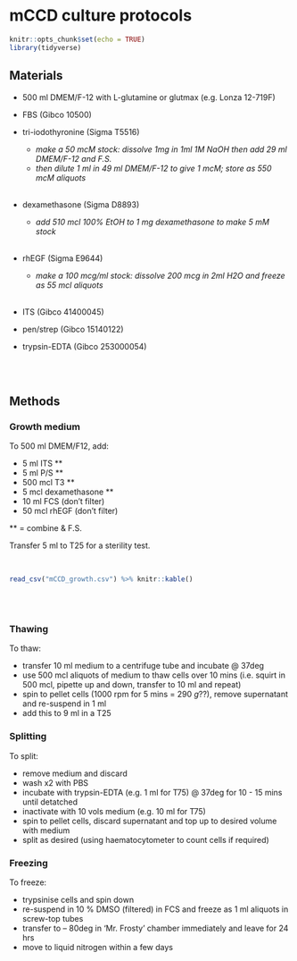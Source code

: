 # mCCD culture protocols

```r
knitr::opts_chunk$set(echo = TRUE)
library(tidyverse)

```

## Materials  

- 500 ml DMEM/F-12 with L-glutamine or glutmax (e.g. Lonza 12-719F)  

- FBS (Gibco 10500)  

- tri-iodothyronine (Sigma T5516)  
    - *make a 50 mcM stock: dissolve 1mg in 1ml 1M NaOH then add 29 ml DMEM/F-12 and F.S.*   
    - *then dilute 1 ml in 49 ml DMEM/F-12 to give 1 mcM; store as 550 mcM aliquots*  
<br>

- dexamethasone (Sigma D8893)  
    - *add 510 mcl 100% EtOH to 1 mg dexamethasone to make 5 mM stock*  
<br>
    
- rhEGF (Sigma E9644)  
    - *make a 100 mcg/ml stock: dissolve 200 mcg in 2ml H2O and freeze as 55 mcl aliquots*  
<br>

- ITS (Gibco 41400045)  

- pen/strep (Gibco 15140122)  

- trypsin-EDTA (Gibco 253000054)  

<br>
<br>

## Methods

### Growth medium

To 500 ml DMEM/F12, add:  

- 5 ml ITS \*\*  
- 5 ml P/S \*\*  
- 500 mcl T3 \*\*  
- 5 mcl dexamethasone \*\*  
- 10 ml FCS	(don’t filter)  
- 50 mcl rhEGF (don’t filter)  

\*\* = combine & F.S.

Transfer 5 ml to T25 for a sterility test.  

<br>

```r

read_csv("mCCD_growth.csv") %>% knitr::kable()

```

<br>
<br>

### Thawing

To thaw:  

- transfer 10 ml medium to a centrifuge tube and incubate @ 37deg    
- use 500 mcl aliquots of medium to thaw cells over 10 mins (i.e. squirt in 500 mcl, pipette up and down, transfer to 10 ml and repeat)  
- spin to pellet cells (1000 rpm for 5 mins = 290 *g*??), remove supernatant and re-suspend in 1 ml    
- add this to 9 ml in a T25    


### Splitting

To split:  

- remove medium and discard  
- wash x2 with PBS    
- incubate with trypsin-EDTA (e.g. 1 ml for T75) @ 37deg for 10 - 15 mins until detatched    
- inactivate with 10 vols medium (e.g. 10 ml for T75)  
- spin to pellet cells, discard supernatant and top up to desired volume with medium  
- split as desired (using haematocytometer to count cells if required)    


### Freezing

To freeze:  

- trypsinise cells and spin down  
- re-suspend in 10 % DMSO (filtered) in FCS and freeze as 1 ml aliquots in screw-top tubes    
- transfer to – 80deg in 'Mr. Frosty' chamber immediately and leave for 24 hrs    
- move to liquid nitrogen within a few days    


